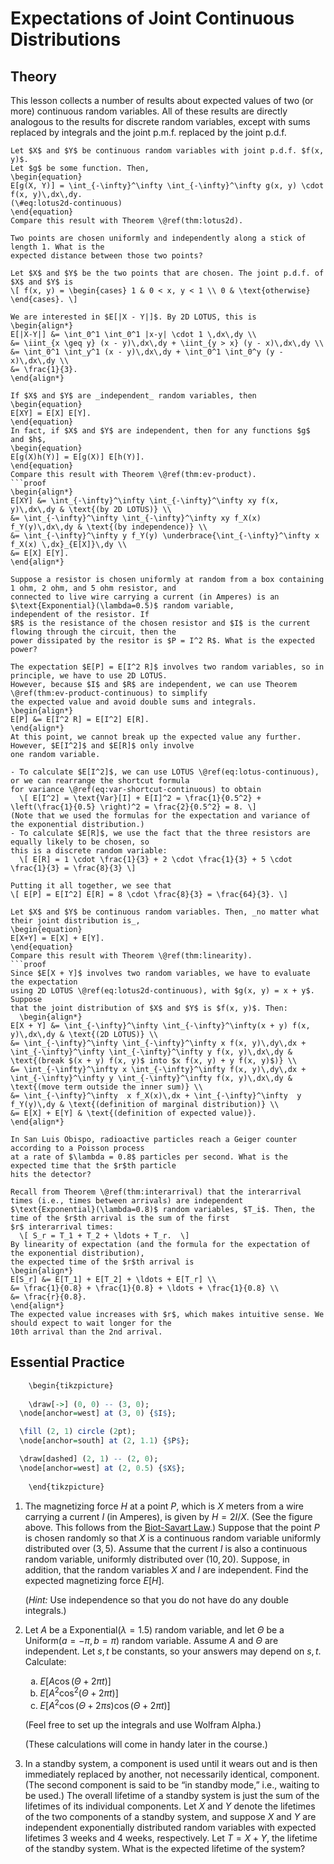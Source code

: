 # Expectations of Joint Continuous Distributions {#ev-joint-continuous}


## Theory {-}

This lesson collects a number of results about expected values of 
two (or more) continuous random variables. All of these results are directly 
analogous to the results for discrete random variables, except with sums 
replaced by integrals and the joint p.m.f. replaced by the joint p.d.f.

```theorem
Let $X$ and $Y$ be continuous random variables with joint p.d.f. $f(x, y)$. 
Let $g$ be some function. Then,
\begin{equation}
E[g(X, Y)] = \int_{-\infty}^\infty \int_{-\infty}^\infty g(x, y) \cdot f(x, y)\,dx\,dy.
(\#eq:lotus2d-continuous)
\end{equation}
Compare this result with Theorem \@ref(thm:lotus2d).
```



```example
Two points are chosen uniformly and independently along a stick of length 1. What is the 
expected distance between those two points?

Let $X$ and $Y$ be the two points that are chosen. The joint p.d.f. of $X$ and $Y$ is 
\[ f(x, y) = \begin{cases} 1 & 0 < x, y < 1 \\ 0 & \text{otherwise} \end{cases}. \]

We are interested in $E[|X - Y|]$. By 2D LOTUS, this is 
\begin{align*}
E[|X-Y|] &= \int_0^1 \int_0^1 |x-y| \cdot 1 \,dx\,dy \\
&= \iint_{x \geq y} (x - y)\,dx\,dy + \iint_{y > x} (y - x)\,dx\,dy \\
&= \int_0^1 \int_y^1 (x - y)\,dx\,dy + \int_0^1 \int_0^y (y - x)\,dx\,dy \\
&= \frac{1}{3}.
\end{align*}
```

```theorem
If $X$ and $Y$ are _independent_ random variables, then 
\begin{equation}
E[XY] = E[X] E[Y].
\end{equation}
In fact, if $X$ and $Y$ are independent, then for any functions $g$ and $h$,
\begin{equation}
E[g(X)h(Y)] = E[g(X)] E[h(Y)].
\end{equation}
Compare this result with Theorem \@ref(thm:ev-product).
```proof
\begin{align*}
E[XY] &= \int_{-\infty}^\infty \int_{-\infty}^\infty xy f(x, y)\,dx\,dy & \text{(by 2D LOTUS)} \\
&= \int_{-\infty}^\infty \int_{-\infty}^\infty xy f_X(x) f_Y(y)\,dx\,dy & \text{(by independence)} \\
&= \int_{-\infty}^\infty y f_Y(y) \underbrace{\int_{-\infty}^\infty x f_X(x) \,dx}_{E[X]}\,dy \\
&= E[X] E[Y].
\end{align*}
```

```example
Suppose a resistor is chosen uniformly at random from a box containing 1 ohm, 2 ohm, and 5 ohm resistor, and 
connected to live wire carrying a current (in Amperes) is an $\text{Exponential}(\lambda=0.5)$ random variable, 
independent of the resistor. If 
$R$ is the resistance of the chosen resistor and $I$ is the current flowing through the circuit, then the 
power dissipated by the resitor is $P = I^2 R$. What is the expected power?
  
The expectation $E[P] = E[I^2 R]$ involves two random variables, so in principle, we have to use 2D LOTUS. 
However, because $I$ and $R$ are independent, we can use Theorem \@ref(thm:ev-product-continuous) to simplify
the expected value and avoid double sums and integrals.
\begin{align*}
E[P] &= E[I^2 R] = E[I^2] E[R].
\end{align*}
At this point, we cannot break up the expected value any further. However, $E[I^2]$ and $E[R]$ only involve 
one random variable. 

- To calculate $E[I^2]$, we can use LOTUS \@ref(eq:lotus-continuous), or we can rearrange the shortcut formula 
for variance \@ref(eq:var-shortcut-continuous) to obtain 
  \[ E[I^2] = \text{Var}[I] + E[I]^2 = \frac{1}{0.5^2} + \left(\frac{1}{0.5} \right)^2 = \frac{2}{0.5^2} = 8. \]
(Note that we used the formulas for the expectation and variance of the exponential distribution.)
- To calculate $E[R]$, we use the fact that the three resistors are equally likely to be chosen, so 
this is a discrete random variable:
  \[ E[R] = 1 \cdot \frac{1}{3} + 2 \cdot \frac{1}{3} + 5 \cdot \frac{1}{3} = \frac{8}{3} \]
  
Putting it all together, we see that 
\[ E[P] = E[I^2] E[R] = 8 \cdot \frac{8}{3} = \frac{64}{3}. \]
```

```theorem
Let $X$ and $Y$ be continuous random variables. Then, _no matter what their joint distribution is_, 
\begin{equation}
E[X+Y] = E[X] + E[Y].
\end{equation}
Compare this result with Theorem \@ref(thm:linearity).
```proof
Since $E[X + Y]$ involves two random variables, we have to evaluate the expectation 
using 2D LOTUS \@ref(eq:lotus2d-continuous), with $g(x, y) = x + y$. Suppose 
that the joint distribution of $X$ and $Y$ is $f(x, y)$. Then:
  \begin{align*}
E[X + Y] &= \int_{-\infty}^\infty \int_{-\infty}^\infty(x + y) f(x, y)\,dx\,dy & \text{(2D LOTUS)} \\
&= \int_{-\infty}^\infty \int_{-\infty}^\infty x f(x, y)\,dy\,dx + \int_{-\infty}^\infty \int_{-\infty}^\infty y f(x, y)\,dx\,dy & \text{(break $(x + y) f(x, y)$ into $x f(x, y) + y f(x, y)$)} \\
&= \int_{-\infty}^\infty x \int_{-\infty}^\infty f(x, y)\,dy\,dx + \int_{-\infty}^\infty y \int_{-\infty}^\infty f(x, y)\,dx\,dy & \text{(move term outside the inner sum)} \\
&= \int_{-\infty}^\infty  x f_X(x)\,dx + \int_{-\infty}^\infty  y f_Y(y)\,dy & \text{(definition of marginal distribution)} \\
&= E[X] + E[Y] & \text{(definition of expected value)}.
\end{align*}
```

```example
In San Luis Obispo, radioactive particles reach a Geiger counter according to a Poisson process 
at a rate of $\lambda = 0.8$ particles per second. What is the expected time that the $r$th particle 
hits the detector?

Recall from Theorem \@ref(thm:interarrival) that the interarrival times (i.e., times between arrivals) are independent 
$\text{Exponential}(\lambda=0.8)$ random variables, $T_i$. Then, the time of the $r$th arrival is the sum of the first 
$r$ interarrival times:
  \[ S_r = T_1 + T_2 + \ldots + T_r.  \]
By linearity of expectation (and the formula for the expectation of the exponential distribution), 
the expected time of the $r$th arrival is 
\begin{align*} 
E[S_r] &= E[T_1] + E[T_2] + \ldots + E[T_r] \\
&= \frac{1}{0.8} + \frac{1}{0.8} + \ldots + \frac{1}{0.8} \\
&= \frac{r}{0.8}.
\end{align*}
The expected value increases with $r$, which makes intuitive sense. We should expect to wait longer for the 
10th arrival than the 2nd arrival.
```

## Essential Practice {-}

```r
	\begin{tikzpicture}
	
	\draw[->] (0, 0) -- (3, 0);
  \node[anchor=west] at (3, 0) {$I$};

  \fill (2, 1) circle (2pt);
  \node[anchor=south] at (2, 1.1) {$P$};

  \draw[dashed] (2, 1) -- (2, 0);
  \node[anchor=west] at (2, 0.5) {$X$};
	
	\end{tikzpicture}
```

1. The magnetizing force $H$ at a point $P$, which is $X$ meters from a wire carrying a current 
$I$ (in Amperes), is given by $H = 2I / X$. (See the figure above. This follows from the 
[Biot-Savart Law](https://en.wikipedia.org/wiki/Biot%E2%80%93Savart_law#Constant_uniform_current).) Suppose that the point $P$ is chosen randomly 
so that $X$ is a continuous random variable uniformly distributed over $(3, 5)$. Assume that the 
current $I$ is also a continuous random variable, uniformly distributed over $(10, 20)$. Suppose, 
in addition, that the random variables $X$ and $I$ are independent. Find the expected magnetizing force $E[H]$.

    (_Hint:_ Use independence so that you do not have do any double integrals.)

2. Let $A$ be a $\text{Exponential}(\lambda=1.5)$ random variable, and let $\Theta$ be a 
$\text{Uniform}(a=-\pi, b=\pi)$ random variable. Assume $A$ and $\Theta$ are independent. 
Let $s, t$ be constants, so your answers may 
depend on $s, t$. Calculate:

    a. $E[A \cos(\Theta + 2\pi t)]$
    b. $E[A^2 \cos^2(\Theta + 2\pi t)]$
    c. $E[A^2 \cos(\Theta + 2\pi s)\cos(\Theta + 2\pi t)]$
    
    (Feel free to set up the integrals and use Wolfram Alpha.) 
    
    (These calculations will come in handy later in the course.)
    
3. In a standby system, a component is used until it wears out and is then immediately
replaced by another, not necessarily identical, component. (The second component is said to be "in
standby mode," i.e., waiting to be used.) The overall lifetime of a standby system is just the sum of the
lifetimes of its individual components. Let $X$ and $Y$ denote the lifetimes of the two components of a
standby system, and suppose $X$ and $Y$ are independent exponentially distributed random variables
with expected lifetimes 3 weeks and 4 weeks, respectively. Let $T = X + Y$, the lifetime of the
standby system. What is the expected lifetime of the system?
